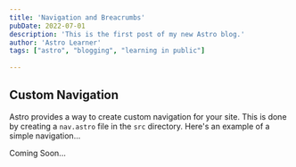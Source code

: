```yaml
---
title: 'Navigation and Breacrumbs'
pubDate: 2022-07-01
description: 'This is the first post of my new Astro blog.'
author: 'Astro Learner'
tags: ["astro", "blogging", "learning in public"]
 
---
```


## Custom Navigation

Astro provides a way to create custom navigation for your site. This is done by creating a `nav.astro` file in the `src` directory. Here's an example of a simple navigation...


Coming Soon...